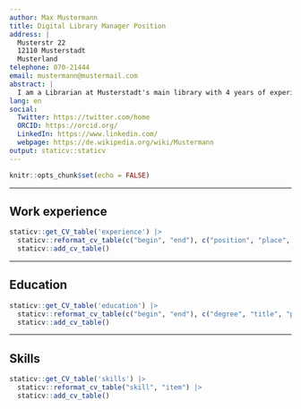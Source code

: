 ```yaml
---
author: Max Mustermann
title: Digital Library Manager Position
address: |
  Musterstr 22   
  12110 Musterstadt    
  Musterland
telephone: 070-21444
email: mustermann@mustermail.com
abstract: |
  I am a Librarian at Musterstadt's main library with 4 years of experience helping cataloging the collection in a new digital system. I am looking for a new challenging position where I can advance on my knowledge in digitalizing library assets.
lang: en
social: 
  Twitter: https://twitter.com/home
  ORCID: https://orcid.org/
  LinkedIn: https://www.linkedin.com/
  webpage: https://de.wikipedia.org/wiki/Mustermann
output: staticv::staticv
---
```


```r
knitr::opts_chunk$set(echo = FALSE)
```

------

## Work experience

```r
staticv::get_CV_table('experience') |>
  staticv::reformat_cv_table(c("begin", "end"), c("position", "place", "description")) |>
  staticv::add_cv_table()
```

------

## Education

```r
staticv::get_CV_table('education') |>
  staticv::reformat_cv_table(c("begin", "end"), c("degree", "title", "place")) |>
  staticv::add_cv_table()
```

------

## Skills

```r
staticv::get_CV_table('skills') |>
  staticv::reformat_cv_table("skill", "item") |>
  staticv::add_cv_table()
```
